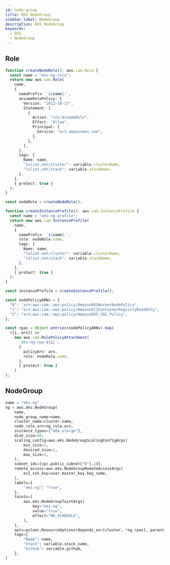```yaml
---
id: node-group
title: EKS NodeGroup
sidebar_label: NodeGroup
description: EKS NodeGroup
keywords:
  - EKS
  - NodeGroup
---
```


## Role

```typescript
function createNodeRole(): aws.iam.Role {
  const name = "eks-ng-role";
  return new aws.iam.Role(
    name,
    {
      namePrefix: `${name}-`,
      assumeRolePolicy: {
        Version: "2012-10-17",
        Statement: [
          {
            Action: "sts:AssumeRole",
            Effect: "Allow",
            Principal: {
              Service: "ec2.amazonaws.com",
            },
          },
        ],
      },
      tags: {
        Name: name,
        "loliot.net/cluster": variable.clusterName,
        "loliot.net/stack": variable.stackName,
      },
    },
    { protect: true }
  );
}

const nodeRole = createNodeRole();

function createInstanceProfile(): aws.iam.InstanceProfile {
  const name = "eks-ng-profile";
  return new aws.iam.InstanceProfile(
    name,
    {
      namePrefix: `${name}-`,
      role: nodeRole.name,
      tags: {
        Name: name,
        "loliot.net/cluster": variable.clusterName,
        "loliot.net/stack": variable.stackName,
      },
    },
    { protect: true }
  );
}

const instanceProfile = createInstanceProfile();

const nodePolicyARNs = {
  "0": "arn:aws:iam::aws:policy/AmazonEKSWorkerNodePolicy",
  "1": "arn:aws:iam::aws:policy/AmazonEC2ContainerRegistryReadOnly",
  "2": "arn:aws:iam::aws:policy/AmazonEKS_CNI_Policy",
};

const rpas = Object.entries(nodePolicyARNs).map(
  ([i, arn]) =>
    new aws.iam.RolePolicyAttachment(
      `eks-ng-rpa-${i}`,
      {
        policyArn: arn,
        role: nodeRole.name,
      },
      { protect: true }
    )
);
```

## NodeGroup

```python
name = "eks-ng"
ng = aws.eks.NodeGroup(
    name,
    node_group_name=name,
    cluster_name=cluster.name,
    node_role_arn=ng_role.arn,
    instance_types=["m6a.xlarge"],
    disk_size=50,
    scaling_config=aws.eks.NodeGroupScalingConfigArgs(
        min_size=1,
        desired_size=1,
        max_size=1,
    ),
    subnet_ids=[vpc.public_subnet["0"].id],
    remote_access=aws.eks.NodeGroupRemoteAccessArgs(
        ec2_ssh_key=user.master_key.key_name,
    ),
    labels={
        "eks-ng": "true",
    },
    taints=[
        aws.eks.NodeGroupTaintArgs(
            key="eks-ng",
            value="true",
            effect="NO_SCHEDULE",
        ),
    ],
    opts=pulumi.ResourceOptions(depends_on=[cluster, *ng_rpas], parent=cluster),
    tags={
        "Name": name,
        "Stack": variable.stack_name,
        "Github": variable.github,
    },
)
```
